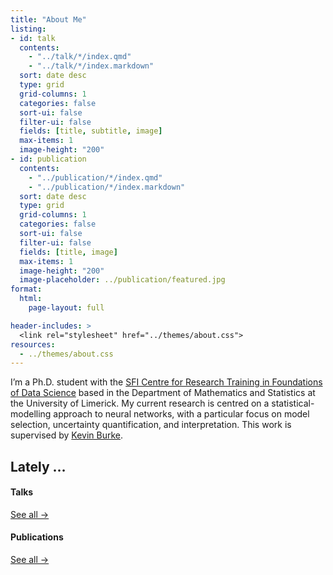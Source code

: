 ```yaml
---
title: "About Me"
listing: 
- id: talk
  contents: 
    - "../talk/*/index.qmd"
    - "../talk/*/index.markdown"
  sort: date desc
  type: grid
  grid-columns: 1
  categories: false
  sort-ui: false
  filter-ui: false
  fields: [title, subtitle, image]
  max-items: 1
  image-height: "200"
- id: publication
  contents: 
    - "../publication/*/index.qmd"
    - "../publication/*/index.markdown"
  sort: date desc
  type: grid
  grid-columns: 1
  categories: false
  sort-ui: false
  filter-ui: false
  fields: [title, image]
  max-items: 1
  image-height: "200"
  image-placeholder: ../publication/featured.jpg
format: 
  html: 
    page-layout: full

header-includes: >
  <link rel="stylesheet" href="../themes/about.css">
resources:
  - ../themes/about.css
---
```


::: {#hero-heading}

I'm a Ph.D. student with the [SFI Centre for Research Training in Foundations of Data Science](https://www.data-science.ie/) based in the Department of Mathematics and Statistics at the University of Limerick.
My current research is centred on a statistical-modelling approach to neural networks, with a particular focus on model selection, uncertainty quantification, and interpretation.
This work is supervised by [Kevin Burke](https://www.kevinburke.ie).

:::



## Lately ...

:::: {.grid}

::: {.g-col-3}
#### Talks
::: {#talk}
:::
[See all &rarr;](../talk){.about-links .subtitle}
:::

::: {.g-col-3}
#### Publications
::: {#publication}
:::
[See all &rarr;](../publication){.about-links .subtitle}
:::


::::
